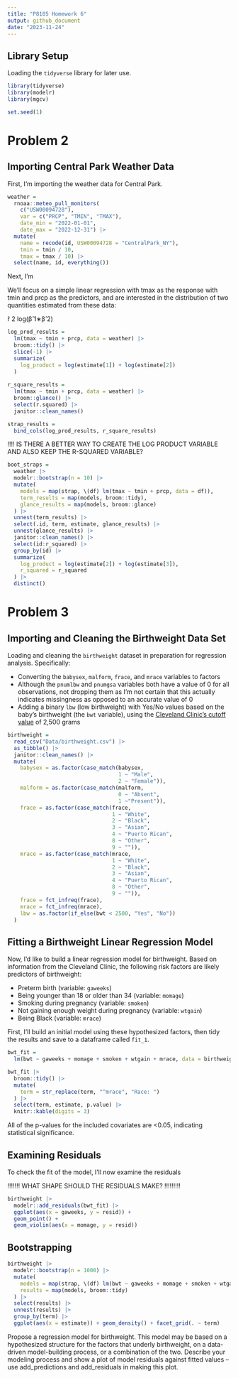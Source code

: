 ```yaml
---
title: "P8105 Homework 6"
output: github_document
date: "2023-11-24"
---
```


## Library Setup
Loading the `tidyverse` library for later use.

```r
library(tidyverse)
library(modelr)
library(mgcv)

set.seed(1)
```


# Problem 2

## Importing Central Park Weather Data

First, I'm importing the weather data for Central Park.

```r
weather = 
  rnoaa::meteo_pull_monitors(
    c("USW00094728"),
    var = c("PRCP", "TMIN", "TMAX"), 
    date_min = "2022-01-01",
    date_max = "2022-12-31") |>
  mutate(
    name = recode(id, USW00094728 = "CentralPark_NY"),
    tmin = tmin / 10,
    tmax = tmax / 10) |>
  select(name, id, everything())
```

Next, I'm 

We’ll focus on a simple linear regression with tmax as the response with tmin and prcp as the predictors, and are interested in the distribution of two quantities estimated from these data:

r̂ 2
log(β̂ 1∗β̂ 2)

```r

log_prod_results = 
  lm(tmax ~ tmin + prcp, data = weather) |> 
  broom::tidy() |> 
  slice(-1) |> 
  summarize(
    log_product = log(estimate[1]) + log(estimate[2])
  )
  
r_square_results = 
  lm(tmax ~ tmin + prcp, data = weather) |> 
  broom::glance() |> 
  select(r.squared) |> 
  janitor::clean_names()

strap_results = 
  bind_cols(log_prod_results, r_square_results)

```


!!!! IS THERE A BETTER WAY TO CREATE THE LOG PRODUCT VARIABLE AND ALSO KEEP THE R-SQUARED VARIABLE?

```r
boot_straps = 
  weather |> 
  modelr::bootstrap(n = 10) |> 
  mutate(
    models = map(strap, \(df) lm(tmax ~ tmin + prcp, data = df)),
    term_results = map(models, broom::tidy),
    glance_results = map(models, broom::glance)
  ) |> 
  unnest(term_results) |> 
  select(.id, term, estimate, glance_results) |> 
  unnest(glance_results) |> 
  janitor::clean_names() |> 
  select(id:r_squared) |> 
  group_by(id) |> 
  summarize(
    log_product = log(estimate[2]) + log(estimate[3]),
    r_squared = r_squared
  ) |> 
  distinct()


```



# Problem 3

## Importing and Cleaning the Birthweight Data Set

Loading and cleaning the `birthweight` dataset in preparation for regression analysis. Specifically:

* Converting the `babysex`, `malform`, `frace`, and `mrace` variables to factors
* Although the `pnumlbw` and `pnumgsa` variables both have a value of 0 for all observations, not dropping them as I'm not certain that this actually indicates missingness as opposed to an accurate value of 0
* Adding a binary `lbw` (low birthweight) with Yes/No values based on the baby's birthweight (the `bwt` variable), using the [Cleveland Clinic's cutoff value](https://my.clevelandclinic.org/health/diseases/24980-low-birth-weight) of 2,500 grams 


```r

birthweight = 
  read_csv("Data/birthweight.csv") |> 
  as_tibble() |> 
  janitor::clean_names() |> 
  mutate(
    babysex = as.factor(case_match(babysex,
                                   1 ~ "Male",
                                   2 ~ "Female")),
    malform = as.factor(case_match(malform,
                                   0 ~ "Absent",
                                   1 ~"Present")),
    frace = as.factor(case_match(frace,
                                 1 ~ "White",
                                 2 ~ "Black",
                                 3 ~ "Asian",
                                 4 ~ "Puerto Rican",
                                 8 ~ "Other",
                                 9 ~ "")),
    mrace = as.factor(case_match(mrace,
                                 1 ~ "White",
                                 2 ~ "Black",
                                 3 ~ "Asian",
                                 4 ~ "Puerto Rican",
                                 8 ~ "Other",
                                 9 ~ "")),
    frace = fct_infreq(frace),
    mrace = fct_infreq(mrace),
    lbw = as.factor(if_else(bwt < 2500, "Yes", "No"))
  )

```

## Fitting a Birthweight Linear Regression Model

Now, I'd like to build a linear regression model for birthweight. Based on information from the Cleveland Clinic, the following risk factors are likely predictors of birthweight: 

* Preterm birth (variable: `gaweeks`)
* Being younger than 18 or older than 34 (variable: `momage`)
* Smoking during pregnancy (variable: `smoken`)
* Not gaining enough weight during pregnancy (variable: `wtgain`)
* Being Black (variable: `mrace`)

First, I'll build an initial model using these hypothesized factors, then tidy the results and save to a dataframe called `fit_1`. 

```r
bwt_fit = 
  lm(bwt ~ gaweeks + momage + smoken + wtgain + mrace, data = birthweight) 

bwt_fit |> 
  broom::tidy() |> 
  mutate(
    term = str_replace(term, "^mrace", "Race: ")
  ) |> 
  select(term, estimate, p.value) |> 
  knitr::kable(digits = 3)

```

All of the p-values for the included covariates are <0.05, indicating statistical significance. 

## Examining Residuals

To check the fit of the model, I'll now examine the residuals

!!!!!!! WHAT SHAPE SHOULD THE RESIDUALS MAKE? !!!!!!!!!

```r

birthweight |> 
  modelr::add_residuals(bwt_fit) |> 
  ggplot(aes(x = gaweeks, y = resid)) + 
  geom_point() + 
  geom_violin(aes(x = momage, y = resid))

```

## Bootstrapping

```r
birthweight |> 
  modelr::bootstrap(n = 1000) |> 
  mutate(
    models = map(strap, \(df) lm(bwt ~ gaweeks + momage + smoken + wtgain + mrace, data = df)),
    results = map(models, broom::tidy)
  ) |> 
  select(results) |> 
  unnest(results) |> 
  group_by(term) |> 
  ggplot(aes(x = estimate)) + geom_density() + facet_grid(. ~ term)

```





Propose a regression model for birthweight. This model may be based on a hypothesized structure for the factors that underly birthweight, on a data-driven model-building process, or a combination of the two. Describe your modeling process and show a plot of model residuals against fitted values – use add_predictions and add_residuals in making this plot.


